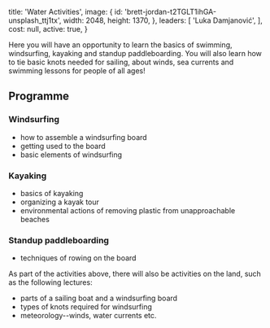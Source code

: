 
  title: 'Water Activities',
  image: {
    id: 'brett-jordan-t2TGLT1ihGA-unsplash_ttj1tx',
    width: 2048,
    height: 1370,
  },
  leaders: [
    'Luka Damjanović',
  ],
  cost: null,
  active: true,
}

Here you will have an opportunity to learn the basics of swimming, windsurfing, kayaking and standup paddleboarding. You will also learn how to tie basic knots needed for sailing, about winds, sea currents and swimming lessons for people of all ages!

## Programme

### Windsurfing

  - how to assemble a windsurfing board
  - getting used to the board
  - basic elements of windsurfing

### Kayaking

  - basics of kayaking
  - organizing a kayak tour
  - environmental actions of removing plastic from unapproachable beaches

### Standup paddleboarding

  - techniques of rowing on the board

As part of the activities above, there will also be activities on the land, such as the following lectures:

  - parts of a sailing boat and a windsurfing board
  - types of knots required for windsurfing
  - meteorology--winds, water currents etc.

